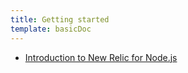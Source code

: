 ```yaml
---
title: Getting started
template: basicDoc
---
```


* [Introduction to New Relic for Node.js](/docs/agents/nodejs-agent/getting-started/introduction-new-relic-nodejs)
